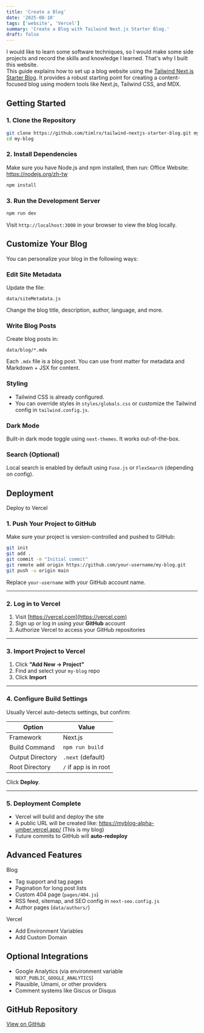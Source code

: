 ```yaml
---
title: 'Create a Blog'
date: '2025-08-10'
tags: ['website', 'Vercel']
summary: 'Create a Blog with Tailwind Next.js Starter Blog.'
draft: false
---
```


I would like to learn some software techniques, so I would make some side projects and record the skills and knowledge I learned. That's why I built this website.  
This guide explains how to set up a blog website using the [Tailwind Next.js Starter Blog](https://github.com/timlrx/tailwind-nextjs-starter-blog). It provides a robust starting point for creating a content-focused blog using modern tools like Next.js, Tailwind CSS, and MDX.

## Getting Started

### 1. Clone the Repository

```bash
git clone https://github.com/timlrx/tailwind-nextjs-starter-blog.git my-blog
cd my-blog
```

### 2. Install Dependencies

Make sure you have Node.js and npm installed, then run:
Office Website: https://nodejs.org/zh-tw

```bash
npm install
```

### 3. Run the Development Server

```bash
npm run dev
```

Visit `http://localhost:3000` in your browser to view the blog locally.

## Customize Your Blog

You can personalize your blog in the following ways:

### Edit Site Metadata

Update the file:

```
data/siteMetadata.js
```

Change the blog title, description, author, language, and more.

### Write Blog Posts

Create blog posts in:

```
data/blog/*.mdx
```

Each `.mdx` file is a blog post. You can use front matter for metadata and Markdown + JSX for content.

### Styling

- Tailwind CSS is already configured.
- You can override styles in `styles/globals.css` or customize the Tailwind config in `tailwind.config.js`.

### Dark Mode

Built-in dark mode toggle using `next-themes`. It works out-of-the-box.

### Search (Optional)

Local search is enabled by default using `Fuse.js` or `FlexSearch` (depending on config).

## Deployment

Deploy to Vercel

### 1. Push Your Project to GitHub

Make sure your project is version-controlled and pushed to GitHub:

```bash
git init
git add .
git commit -m "Initial commit"
git remote add origin https://github.com/your-username/my-blog.git
git push -u origin main
```

Replace `your-username` with your GitHub account name.

---

### 2. Log in to Vercel

1. Visit [https://vercel.com](https://vercel.com)
2. Sign up or log in using your **GitHub** account
3. Authorize Vercel to access your GitHub repositories

---

### 3. Import Project to Vercel

1. Click **"Add New → Project"**
2. Find and select your `my-blog` repo
3. Click **Import**

---

### 4. Configure Build Settings

Usually Vercel auto-detects settings, but confirm:

| Option           | Value                 |
| ---------------- | --------------------- |
| Framework        | Next.js               |
| Build Command    | `npm run build`       |
| Output Directory | `.next` (default)     |
| Root Directory   | `/` if app is in root |

Click **Deploy**.

---

### 5. Deployment Complete

- Vercel will build and deploy the site
- A public URL will be created like: https://myblog-alpha-umber.vercel.app/ (This is my blog)
- Future commits to GitHub will **auto-redeploy**

## Advanced Features

Blog

- Tag support and tag pages
- Pagination for long post lists
- Custom 404 page (`pages/404.js`)
- RSS feed, sitemap, and SEO config in `next-seo.config.js`
- Author pages (`data/authors/`)

Vercel

- Add Environment Variables
- Add Custom Domain

## Optional Integrations

- Google Analytics (via environment variable `NEXT_PUBLIC_GOOGLE_ANALYTICS`)
- Plausible, Umami, or other providers
- Comment systems like Giscus or Disqus

## GitHub Repository

[View on GitHub](https://github.com/ChengZheWu/my_blog)
